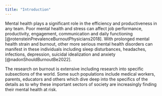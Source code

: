 ```yaml
---
title: "Introduction"
---
```


Mental health plays a significant role in the efficiency and productiveness in any team. Poor mental health and stress can affect job performance, productivity, engagement, communication and daily functioning [@rotensteinPrevalenceBurnoutPhysicians2018]. With prolonged mental health strain and burnout, other more serious mental health disorders can manifest in these individuals including sleep disturbances, headaches, infections, depression, suicidal idealization and anxiety [@nadonShouldBurnoutBe2022]. 

The research on burnout is extensive including research into specific subsections of the world. Some such populations include medical workers, parents, educators and others which dive deep into the specifics of the details as to why these important sectors of society are increasingly finding their mental health at risk.
